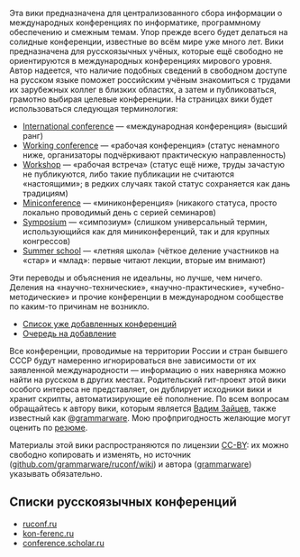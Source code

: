 Эта вики предназначена для централизованного сбора информации о международных конференциях по информатике, программному обеспечению и смежным темам. Упор прежде всего будет делаться на солидные конференции, известные во всём мире уже много лет. Вики предназначена для русскоязычных учёных, которые ещё свободно не ориентируются в международных конференциях мирового уровня. Автор надеется, что наличие подобных сведений в свободном доступе на русском языке поможет российским учёным знакомиться с трудами их зарубежных коллег в близких областях, а затем и публиковаться, грамотно выбирая целевые конференции. На страницах вики будет использоваться следующая терминология:

* [[International conference]] — «международная конференция» (высший ранг)
* [[Working conference]] — «рабочая конференция» (статус ненамного ниже, организаторы подчёркивают практическую направленность)
* [[Workshop]] — «рабочая встреча» (статус ещё ниже, труды зачастую не публикуются, либо такие публикации не считаются «настоящими»; в редких случаях такой статус сохраняется как дань традициям)
* [[Miniconference]] — «миниконференция» (никакого статуса, просто локально проводимый день с серией семинаров)
* [[Symposium]] — «симпозиум» (слишком универсальный термин, использующийся как для миниконференций, так и для крупных конгрессов)
* [[Summer school]] — «летняя школа» (чёткое деление участников на «стар» и «млад»: первые читают лекции, вторые им внимают)

Эти переводы и объяснения не идеальны, но лучше, чем ничего. Деления на «научно-технические», «научно-практические», «учебно-методические» и прочие конференции в международном сообществе по каким-то причинам не возникло.

* [[All|Список уже добавленных конференций]]
* [[TODO|Очередь на добавление]]

Все конференции, проводимые на территории России и стран бывшего СССР будут намеренно игнорироваться вне зависимости от их заявленной международности — информацию о них наверняка можно найти на русском в других местах. Родительский гит-проект этой вики особого интереса не представляет, он дублирует исходники вики и хранит скрипты, автоматизирующие её пополнение. По всем вопросам обращайтесь к автору вики, которым является [http://grammarware.net Вадим Зайцев], также известный как @[http://twitter.com/grammarware grammarware]. Мою профпригодность желающие могут оценить по [http://cwi.academia.edu/VadimZaytsev/CurriculumVitae резюме].

Материалы этой вики распространяются по лицензии [http://creativecommons.org/licenses/by/3.0/deed.ru CC-BY]: их можно свободно копировать и изменять, но источник ([http://github.com/grammarware/ruconf/wiki/ github.com/grammarware/ruconf/wiki]) и автора ([http://github.com/grammarware/ grammarware]) указывать обязательно.

== Списки русскоязычных конференций ==
* [http://www.ruconf.ru/ ruconf.ru]
* [http://www.kon-ferenc.ru/ kon-ferenc.ru]
* [http://conference.scholar.ru/ conference.scholar.ru]
